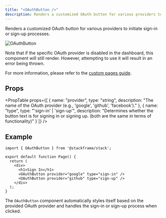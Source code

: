 ```yaml
---
title: "<OAuthButton />"
description: Renders a customized OAuth button for various providers to initiate sign-in or sign-up processes.
---
```


Renders a customized OAuth button for various providers to initiate sign-in or sign-up processes.

<div className="stack-white-image-showcase stack-50h">
  <img src="/imgs/oauth-button.png" alt="OAuthButton" className="stack-50h" />
</div>

Note that if the specific OAuth provider is disabled in the dashboard, this component will still render. However, attempting to use it will result in an error being thrown.

For more information, please refer to the [custom pages guide](../customization/custom-pages.mdx).

## Props

<PropTable
  props={[
    {
      name: "provider",
      type: "string",
      description: "The name of the OAuth provider (e.g., 'google', 'github', 'facebook')."
    },
    {
      name: "type",
      type: "'sign-in' | 'sign-up'",
      description: "Determines whether the button text is for signing in or signing up. (both are the same in terms of functionality)"
    }
  ]}
/>

## Example

```tsx
import { OAuthButton } from '@stackframe/stack';

export default function Page() {
  return (
    <div>
      <h1>Sign In</h1>
      <OAuthButton provider="google" type="sign-in" />
      <OAuthButton provider="github" type="sign-up" />
    </div>
  );
}

```

The `OAuthButton` component automatically styles itself based on the provided OAuth provider and handles the sign-in or sign-up process when clicked.
